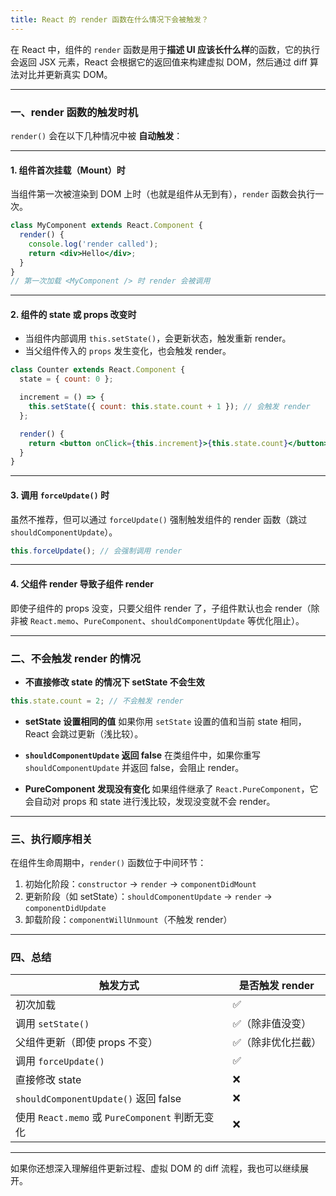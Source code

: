 ```yaml
---
title: React 的 render 函数在什么情况下会被触发？
---
```


在 React 中，组件的 `render` 函数是用于**描述 UI 应该长什么样**的函数，它的执行会返回 JSX 元素，React 会根据它的返回值来构建虚拟 DOM，然后通过 diff 算法对比并更新真实 DOM。

---

### 一、render 函数的触发时机

`render()` 会在以下几种情况中被 **自动触发**：

---

#### 1. **组件首次挂载（Mount）时**

当组件第一次被渲染到 DOM 上时（也就是组件从无到有），`render` 函数会执行一次。

```jsx
class MyComponent extends React.Component {
  render() {
    console.log('render called');
    return <div>Hello</div>;
  }
}
// 第一次加载 <MyComponent /> 时 render 会被调用
```

---

#### 2. **组件的 state 或 props 改变时**

* 当组件内部调用 `this.setState()`，会更新状态，触发重新 render。
* 当父组件传入的 `props` 发生变化，也会触发 render。

```jsx
class Counter extends React.Component {
  state = { count: 0 };

  increment = () => {
    this.setState({ count: this.state.count + 1 }); // 会触发 render
  };

  render() {
    return <button onClick={this.increment}>{this.state.count}</button>;
  }
}
```

---

#### 3. **调用 `forceUpdate()` 时**

虽然不推荐，但可以通过 `forceUpdate()` 强制触发组件的 render 函数（跳过 `shouldComponentUpdate`）。

```jsx
this.forceUpdate(); // 会强制调用 render
```

---

#### 4. **父组件 render 导致子组件 render**

即使子组件的 props 没变，只要父组件 render 了，子组件默认也会 render（除非被 `React.memo`、`PureComponent`、`shouldComponentUpdate` 等优化阻止）。

---

### 二、不会触发 render 的情况

* **不直接修改 state 的情况下 setState 不会生效**

```js
this.state.count = 2; // 不会触发 render
```

* **setState 设置相同的值**
  如果你用 `setState` 设置的值和当前 state 相同，React 会跳过更新（浅比较）。

* **`shouldComponentUpdate` 返回 false**
  在类组件中，如果你重写 `shouldComponentUpdate` 并返回 false，会阻止 render。

* **PureComponent 发现没有变化**
  如果组件继承了 `React.PureComponent`，它会自动对 props 和 state 进行浅比较，发现没变就不会 render。

---

### 三、执行顺序相关

在组件生命周期中，`render()` 函数位于中间环节：

1. 初始化阶段：`constructor` → `render` → `componentDidMount`
2. 更新阶段（如 setState）：`shouldComponentUpdate` → `render` → `componentDidUpdate`
3. 卸载阶段：`componentWillUnmount`（不触发 render）

---

### 四、总结

| 触发方式                                    | 是否触发 render |
| --------------------------------------- | ----------- |
| 初次加载                                    | ✅           |
| 调用 `setState()`                         | ✅（除非值没变）    |
| 父组件更新（即使 props 不变）                      | ✅（除非优化拦截）   |
| 调用 `forceUpdate()`                      | ✅           |
| 直接修改 state                              | ❌           |
| `shouldComponentUpdate()` 返回 false      | ❌           |
| 使用 `React.memo` 或 `PureComponent` 判断无变化 | ❌           |

---

如果你还想深入理解组件更新过程、虚拟 DOM 的 diff 流程，我也可以继续展开。
